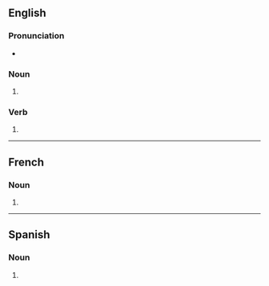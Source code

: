 {{also|Jades}}

==English==

===Pronunciation===
* {{rhymes|en|eɪdz|s=1}}

===Noun===
{{head|en|noun form}}

# {{plural of|en|jade}}

===Verb===
{{head|en|verb form}}

# {{en-third-person singular of|jade}}

----

==French==

===Noun===
{{head|fr|noun form|g=m-p}}

# {{plural of|fr|jade}}

----

==Spanish==

===Noun===
{{head|es|noun form|g=m-p}}

# {{noun form of|es|jade||p}}